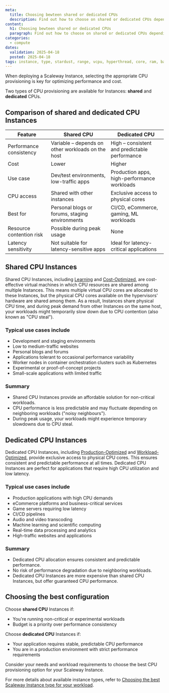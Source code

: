 ```yaml
---
meta:
  title: Choosing bewteen shared or dedicated CPUs
  description: Find out how to choose on shared or dedicated CPUs depending on your workloads.
content:
  h1: Choosing bewteen shared or dedicated CPUs
  paragraph: Find out how to choose on shared or dedicated CPUs depending on your workloads.
categories:
  - compute
dates:
  validation: 2025-04-18
  posted: 2025-04-18
tags: instance, type, stardust, range, vcpu, hyperthread, core, ram, bandwidth, dedicated, shared, memory, hypervisor, vm, storage, dev1, play2, gp1, pro2, ent1, gpu, arm, learning, development, production, production-optimized, cost-optimized, memory-optimized, storage-optimized
---
```


When deploying a Scaleway Instance, selecting the appropriate CPU provisioning is key for optimizing performance and cost.

Two types of CPU provisioning are available for Instances: **shared** and **dedicated** CPUs.

## Comparison of shared and dedicated CPU Instances

| Feature                         | Shared CPU                                               | Dedicated CPU                                                 |
|---------------------------------|----------------------------------------------------------|----------------------------------------------------------------|
| Performance consistency         | Variable – depends on other workloads on the host        | High – consistent and predictable performance                 |
| Cost                            | Lower                                                    | Higher                                                        |
| Use case                        | Dev/test environments, low-traffic apps                  | Production apps, high-performance workloads                   |
| CPU access                      | Shared with other instances                              | Exclusive access to physical cores                            |
| Best for                        | Personal blogs or forums, staging environments           | CI/CD, eCommerce, gaming, ML workloads                        |
| Resource contention risk        | Possible during peak usage                               | None                                                          |
| Latency sensitivity             | Not suitable for latency-sensitive apps                  | Ideal for latency-critical applications                       |

## Shared CPU Instances
Shared CPU Instances, including [Learning](/instances/reference-content/learning/) and [Cost-Optimized](/instances/reference-content/cost-optimized/), are cost-effective virtual machines in which CPU resources are shared among multiple Instances.
This means multiple virtual CPU cores are allocated to these Instances, but the physical CPU cores available on the hypervisors' hardware are shared among them.
As a result, Instances share physical CPU time, and during peak demand from other Instances on the same host, your workloads might temporarily slow down due to CPU contention (also known as "CPU steal").

### Typical use cases include
- Development and staging environments
- Low to medium-traffic websites
- Personal blogs and forums
- Applications tolerant to occasional performance variability
- Worker nodes in container orchestration clusters such as Kubernetes
- Experimental or proof-of-concept projects
- Small-scale applications with limited traffic

### Summary
- Shared CPU Instances provide an affordable solution for non-critical workloads.
- CPU performance is less predictable and may fluctuate depending on neighboring workloads ("noisy neighbours").
- During peak usage, your workloads might experience temporary slowdowns due to CPU steal.

## Dedicated CPU Instances
Dedicated CPU Instances, including [Production-Optimized](/instances/reference-content/production-optimized/) and [Workload-Optimized](/instances/reference-content/workload-optimized/), provide exclusive access to physical CPU cores.
This ensures consistent and predictable performance at all times. Dedicated CPU Instances are perfect for applications that require high CPU utilization and low latency.

### Typical use cases include
- Production applications with high CPU demands
- eCommerce platforms and business-critical services
- Game servers requiring low latency
- CI/CD pipelines
- Audio and video transcoding
- Machine learning and scientific computing
- Real-time data processing and analytics
- High-traffic websites and applications

### Summary
- Dedicated CPU allocation ensures consistent and predictable performance.
- No risk of performance degradation due to neighboring workloads.
- Dedicated CPU Instances are more expensive than shared CPU Instances, but offer guaranteed CPU performance.

## Choosing the best configuration

Choose **shared CPU** Instances if:

- You're running non-critical or experimental workloads
- Budget is a priority over performance consistency

Choose **dedicated CPU** Instances if:

- Your application requires stable, predictable CPU performance
- You are in a production environment with strict performance requirements

Consider your needs and workload requirements to choose the best CPU provisioning option for your Scaleway Instance.

For more details about available instance types, refer to [Choosing the best Scaleway Instance type for your workload](/instances/reference-content/choosing-instance-type/).
